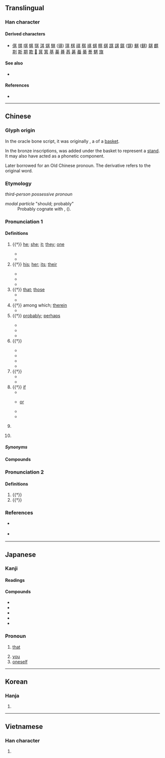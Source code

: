 {{also|丌}}
{{character info/new}}
==Translingual==
{{stroke order|strokes=8}}
{{stroke order|type=animate}}

===Han character===
{{Han char|rn=12|rad=八|as=06|sn=8|four=44801|canj=TMMC|ids=⿴共𠄠}}

====Derived characters====
* [[倛]] [[掑]] [[唭]] [[帺]] [[猉]] [[淇]] [[娸]] [[騏]] ([[骐]]) [[琪]] [[棋]] [[祺]] [[稘]] [[褀]] [[蜞]] [[粸]] [[綨]] [[踑]] [[諆]] [[錤]] ([[𫓹]]) [[鯕]] ([[鲯]]) [[鶀]] [[麒]] [[剘]] [[斯]] [[期]] [[欺]] [[𤿺]] [[萁]] [[箕]] [[基]] [[棊]] [[朞]] [[惎]] [[碁]] [[蜝]] [[綦]] [[諅]] [[魌]] [[旗]]

====See also====
* {{l|mul|甚}} <!-- visually similar -->

====References====
* {{Han ref|kx=0127.180|dkj=01472|dj=0286.100|hdz=10245.010|uh=5176|ud=20854|bh=A8E4|bd=43236}}

----

==Chinese==
{{zh-forms|alt=丌,亓}}

===Glyph origin===
{{Han etym}}
In the oracle bone script, it was originally {{zh-l|𠀠}}, a {{liushu|p|nocap=1}} of a [[basket]].

In the bronze inscriptions, {{och-l|丌}} was added under the basket to represent a [[stand]]. It may also have acted as a phonetic component.

Later borrowed for an Old Chinese pronoun. The derivative {{och-l|箕}} refers to the original word.

===Etymology===
; ''third-person possessive pronoun''
: {{rfe|zh}}

; ''modal particle'' "should; probably"
: Probably cognate with {{och-l|期|id=1|stipulated time; time}}, {{och-l|期|id=2|year}} ({{zh-ref|Serruys, 1982}}).

===Pronunciation 1===
{{zh-pron
|m=qí
|c=kei4
|h=pfs=khì
|md=gì
|mn=kî
|mn-t=ki5
|w=3jji
|mc=1
|oc=1+2,2
|ma=
|cat=pron,det,suf,md:part,pn
}}

====Definitions====
{{zh-hanzi}}

# {{†}} [[he]]; [[she]]; [[it]]; [[they]]; [[one]]
#: {{zh-x|投其所好{hào}|to adapt to somebody's taste (''lit.'' to cater to that which '''one''' likes)}}
#* {{zh-x|秦 王 恐 其 破 璧，乃 辭謝 固 請。|The king of Qin feared he would smash the jade, and thus apologized and begged him not to do so.|CL|ref=Shiji}}
#* {{zh-x|余 嘉 其 能 行 古道，作《師說》以 貽 之。|I would like to praise him for following the ancient customs, so I composed this piece as a gift to him.|CL|ref={{w2|zh|韓愈}}, {{lang|zh|《師說》}}}}
# {{†}} [[his]]; [[her]]; [[its]]; [[their]]
#: {{zh-x|各司其職|each person performs '''his''' own function}}
#* {{zh-x|子 曰：「父 在，觀 其 志；父 沒，觀 其 行；三 年 無 改 於 父 之 道，可謂 孝 矣。」|The Master said, "While a man's father is alive, look at the bent of '''his''' will; when his father is dead, look at '''his''' conduct. If for three years he does not alter from the way of his father, he may be called filial."|ref=Analects}}
#* {{zh-x|臣 弒 其 君 可 乎？|May a minister then put '''his''' sovereign to death?|ref=Mengzi}}
#* {{zh-x|甘橘，^大厘 城 有 之，其 味 酸。|Dali City has sweet tangerines, but '''their''' flavour is sour.|CL|ref={{RQ:Manshu|7|Tea, Trees, Herbs and Fruits|7}}}}
# {{†}} [[that]]; [[those]]
#* {{zh-x|臣 竊 以為 其 人 勇士，有 智謀。|In my humble opinion '''that''' person is brave and wise.|CL|ref=Shiji}}
#* {{zh-x|惑 而 不 從師，其 為 惑 也 終 不 解 矣。|If one is confused yet does not learn from a teacher, '''those''' doubts can never be cleared.|CL|ref={{w2|zh|韓愈}}, {{lang|zh|《師說》}}}}
# {{†}} among which; [[therein]]
#* {{zh-x|寺僧 使 小僮 持 斧，於 亂石 間，擇 其 一二 叩 之，硿{kōng}硿{kōng} 然。|The temple monk let his young servant hold an axe, and '''among''' the rocks pick one or two spots and strike at them. A sonorous sound was produced.|CL|ref={{w2|zh|蘇軾}}, {{lang|zh|《石鐘山記》}}}}
# {{†}} [[probably]]; [[perhaps]]
#: {{zh-syn|大概|或許}}
#* {{zh-x|知 進退 存亡 而 不 失 其 正 者，'''其''' 唯 聖人 乎！|The person who knows to advance and to retire, to maintain and to let perish, without ever acting incorrectly, can '''probably''' only be the sage!|ref=Yijing}}
#* {{zh-x|知 我 者，其 天 乎！|There is '''probably''' only Heaven who knows me!|ref=Analects-W}}
#* {{zh-x|微 管仲，吾 其 被髮左衽 矣。|But without Guan Zhong, we '''should''' now be wearing our hair unbound, and the lappets of our coats buttoning on the left side.|ref=Analects-W}}
# {{†}} {{lb|zh|adverb indicating a rhetorical question}}
#: {{zh-syn|豈}}
#* {{zh-x|若 火 之 燎 于 原，不可向邇，其 猶 可 撲滅？|When a fire is blazing in the flames so that it cannot be approached, '''can''' it still be beaten out?|ref=Shangshu}}
#* {{zh-x|晉 不可 啟，寇 不可 玩；一 之 謂 甚，其 可 再 乎！|The greed of Jin is not to be triggered; robbers are not to be ignored. Once is already too much; '''how''' can there be a second occurrence?|ref=Zuozhuan}}
#* {{zh-x|國 無 主，其 能 久 乎？|Without a monarch, '''how''' can a state last long?|ref=Shiji}}
#* {{zh-x|嗚呼！其 真 無 馬 邪{yè}？|Alas! Is there really no thousand-''li'' horse?|ref={{w2|zh|韓愈}}, {{lang|zh|《馬說》}}}}
# {{†}} {{lb|zh|adverb indicating imperative}}
#* {{zh-x|吾子 其 無 廢 先君 之 功！|'''Do not''' you, my friend, nullify his merit!|ref=Zuozhuan}}
#* {{zh-x|秦王 使 人 謂 安陵君 曰：「寡人 欲 以 五百 里 之 地 易 安陵，安陵君 其 許 寡人！|The king of Qin dispatched envoys to tell Anling Jun, "I would like to exchange five hundred ''li''s of land" for Anling. Please accept my offer!"|ref=Zhanguoce}}
# {{†}} [[if]]
#* {{zh-x|王 知 夫 苗 乎？七 八 月 之間 旱，則 苗 槁 矣。天 油然 作 雲，沛然 下雨，則 苗 浡然 興 之 矣。其 如是，孰 能 御 之？|Does your Majesty understand the way of the growing grain? During the seventh and eighth months, when drought prevails, the plants become dry. Then the clouds collect densely in the heavens, they send down torrents of rain, and the grain erects itself, as if by a shoot. '''If''' so, who can keep it back?|ref=Mengzi}}
#* {{zh-x|其 隙 也，則 施{yí}施{yí} 而 行，漫漫 而 遊。|'''If''' I am free, I will walk slowly and travel unrestrainedly.|CL|ref={{w2|zh|柳宗元}}, {{lang|zh|《始得西山宴遊記》}}
# {{†}} {{lb|zh|conjunction indicating a question with choices}} [[or]]
#* {{zh-x|公文軒 見 ^右師 而 驚 曰：「是 何人 也？惡乎 介 也？天 與，其 人 與？」|When Gong-wen Xian saw the Master of the Left, he was startled, and said, 'What sort of man is this? How is it he has but one foot? Is it from Heaven? '''Or''' from Man?' |ref=Zhuangzi}}
#* {{zh-x|嗚呼！言 有 窮 而 情 不可 終，汝 其 知 也 邪？其 不 知 也 邪？|Alas! My words can end but my grief cannot. Do you know? '''Or''' do you not know?|ref={{w2|zh|韓愈}}, {{lang|zh|《祭十二郎文》}}}}
# {{lb|zh|Min Dong}} {{n-g|Possessive particle.}}
# {{surname|zh}}

=====Synonyms=====
{{zh-dial|他}}
{{zh-dial|的}}

====Compounds====
{{zh-der|不憚其煩|居其大半|各異其趣|乘其不意|其他|兩全其美|名副其實|其間|其勢洶洶|其後|含糊其辭|奉其正朔|其次|地盡其利|大行其道|各從其志|吠非其主|乘其不備|其高|張大其事|不乏其人|各司其事|不計其數|允執其中|得其所|各得其宜|其樂無比|哲人其萎|不堪其擾|尤其|其應若響|慎重其事|不解其故|其來有自|微乎其微|卡其布|其程|恭逢其盛|其實|徒有其名|廁身其間|忘其所以|各展其長|上下其手|得其所哉|得其三昧|以售其奸|勉為其難|張大其詞|不其然|名過其實|出其不意|不厭其煩|其味無窮|其樂融融|復蹈其轍|何其|充其量|不厭其詳|其貌不揚|反其真|二三其德|其樂無窮|坐享其成|二三其意|大張其詞|大抬其槓|名符其實|天誘其衷|不得其死|其從如雲|大異其趣|其情可憫|其餘|恰如其分|土耳其語|土耳其浴|土耳其|不勝其擾|不勝其煩|不安其室|其內|出其不備|吞吐其辭|各行其是|各盡其用|各為其主|各得其所|其今|以售其技|出其東門|其外|其中|三緘其口|五世其昌|各行其志|其樂不窮|會逢其適|望其肩項|泰山其頹|欺以其方|死得其所|望其項背|知幾其神|盡其所長|神乎其神|用其所長|用非其人|玉成其事|望其肩背|物傷其類|擊其不意|投其所好|物盡其用|梁木其壞|獨行其是|盡其在我|直呼其名|掩其不備|突如其來|玉成其美|捨我其誰|樂在其中|神乎其技|我行其野|理過其辭|瞠乎其後|窮極其妙|洞燭其奸|掩其無備|洞察其奸|獨行其道|獨善其身|懷璧其罪|無出其右|攻其不備|極其|曲盡其妙|求其友聲|攻其無備|殷其靁|樂觀其成|確有其事|果如其言|果不其然|杼軸其空|支吾其詞|文如其人|置身其中|莫明其妙|繩其祖武|闃其無人|舍我其誰|莫名其妙|躬逢其盛|順其自然|聽其自然|身當其境|自取其咎|遂其所願|誇大其辭|適得其所|誇誇其談|首當其衝|鬼瞰其室|閃爍其詞|自食其果|過甚其實|難辭其咎|自得其樂|阿其所好|高下其手|薩其馬|誇張其辭|譽過其實|自食其力|靜觀其變|隱約其辭|貨暢其流|身臨其境|自圓其說|與其|適逢其會|適得其反|過甚其詞|這其間|自取其禍|言過其實|自取其辱|虛有其表|鄭重其事|罄其所有|有其父必有其子}}

===Pronunciation 2===
{{zh-pron
|m=jī
|c=gei1
|h=
|md=
|mn=
|w=
|mc=2
|oc=n,1
|ma=
|cat=part,pn
}}

====Definitions====
{{zh-hanzi}}

# {{†}} {{n-g|Used at the end of a sentence to show [[doubt]].}}
# {{†}} {{zh-used2|n}}
#: {{zh-x|^酈 食{Yì}-其{jī}|{{w|Li Yiji}} (an advisor to Liu Bang)}}

===References===
* {{qualifier|Hakka}} {{R:hak:Lau 1997}}
* {{qualifier|Min Nan}} {{thcwd|3600}}

{{zh-cat|Intermediate}}

----

==Japanese==

===Kanji===
{{ja-kanji|grade=n|rs=八06}}

====Readings====
{{ja-readings
|goon=ぎ, ご
|kanon=き
|kun=そ-の, そ-れ, それ-, し
}}

====Compounds====
* {{ja-r|其れ|それ}}
* {{ja-r|其の|その}}
* {{ja-r|其処|そこ}}
* {{ja-r|其方|そちら}}
* {{ja-r|其れ共|それとも}}

===Pronoun===
{{ja-pos|pronoun|し}}

# {{lb|ja|archaic|sort=し}} [[that]]
# [[you]]
# [[oneself]]

----

==Korean==

===Hanja===
{{ko-hanja|hangeul=기}}

# {{rfdef|ko|sort=八06}}

----

==Vietnamese==

===Han character===
{{vi-hantu|[[kì]], [[kỳ]], [[cà]], [[khởi]]|rs=八06}}

# {{rfdef|vi|sort=八06}}